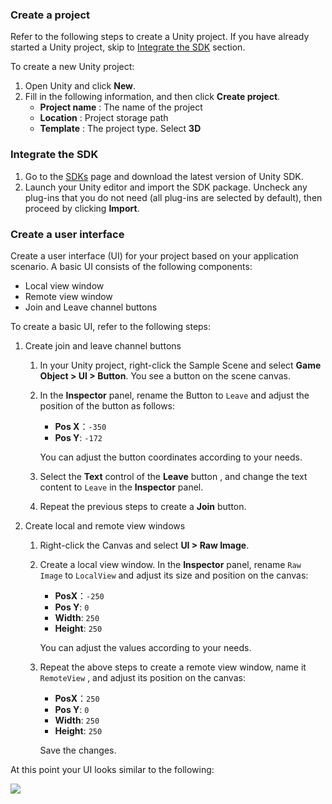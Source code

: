 <PlatformWrapper platform="unity">

### Create a project
Refer to the following steps to create a Unity project. If you have already started a Unity project, skip to [Integrate the SDK](#integrate-the-sdk) section.

To create a new Unity project:

1. Open Unity and click **New**.
1. Fill in the following information, and then click **Create project**.
    * **Project name** : The name of the project
    * **Location** : Project storage path
    * **Template** : The project type. Select **3D**

### Integrate the SDK
1. Go to the [SDKs](../../sdks) page and download the latest version of Unity SDK.
1. Launch your Unity editor and import the SDK package. Uncheck any plug-ins that you do not need (all plug-ins are selected by default), then proceed by clicking **Import**.

### Create a user interface

Create a user interface (UI) for your project based on your application scenario. A basic UI consists of the following components:

* Local view window
* Remote view window
* Join and Leave channel buttons

To create a basic UI, refer to the following steps:

1. Create join and leave channel buttons

    1. In your Unity project, right-click the Sample Scene and select **Game Object > UI > Button**. You see a button on the scene canvas.

    1. In the **Inspector** panel, rename the Button to `Leave` and adjust the position of the button as follows:

        * **Pos X**：`-350`
        * **Pos Y**: `-172`

        You can adjust the button coordinates according to your needs.

    1. Select the **Text** control of the **Leave** button , and change the text content to `Leave` in the **Inspector** panel.

    1. Repeat the previous steps to create a **Join** button.

1. Create local and remote view windows

    1. Right-click the Canvas and select **UI > Raw Image**.

    1. Create a local view window. In the **Inspector** panel, rename `Raw Image` to `LocalView` and adjust its size and position on the canvas:

        * **PosX**：`-250`
        * **Pos Y**: `0`
        * **Width**: `250`
        * **Height**: `250`
        
        You can adjust the values according to your needs.

    1. Repeat the above steps to create a remote view window, name it `RemoteView` , and adjust its position on the canvas:

        * **PosX**：`250`
        * **Pos Y**: `0`
        * **Width**: `250`
        * **Height**: `250`

        Save the changes. 
        
At this point your UI looks similar to the following:

![](/images/video-sdk/quickstart-ui-unity.jpg)
</PlatformWrapper>
